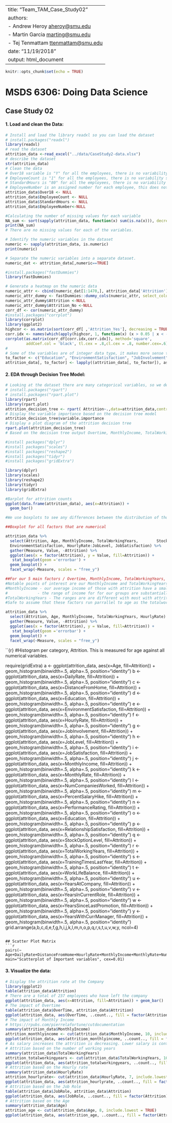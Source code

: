 
---
title: "Team_TAM_Case_Study02"
authors: 
- Andrew Heroy <aheroy@smu.edu>
- Martin Garcia <marting@smu.edu>
- Tej Tenmattam <ttenmattam@smu.edu>
date: "11/19/2018"
output: html_document
---

```r
knitr::opts_chunk$set(echo = TRUE)
```
# MSDS 6306: Doing Data Science
## Case Study 02
#### 1. Load and clean the Data: 
```r
# Install and load the library readxl so you can load the dataset
# install.packages("readxl")
library(readxl)
# read the dataset
attrition_data <-read_excel("../data/CaseStudy2-data.xlsx")
# describe the dataset
str(attrition_data)
# Clean the data
# Over18 variable is "Y" for all the employees, there is no variability so we will remove it.
# EmployeeCount is "1" for all the employees, there is no variability so we will remove it.
# StandardHours is "80" for all the employees, there is no variability so we will remove it.
# EmployeeNumber is an assigned number for each employee, this does not cause any variability so we will remove it.
attrition_data$Over18 <- NULL
attrition_data$EmployeeCount <- NULL
attrition_data$StandardHours <- NULL
attrition_data$EmployeeNumber<-NULL

#Calculating the number of missing values for each variable
NA_sum <- sort(sapply(attrition_data, function(x) sum(is.na(x))), decreasing = TRUE)
print(NA_sum) 
# There are no missing values for each of the variables.

# Identify the numeric variables in the dataset
numeric <- sapply(attrition_data, is.numeric)
print(numeric)

# Separate the numeric variables into a separate dataset.
numeric_dat <- attrition_data[,numeric==TRUE]

#install.packages("fastDummies")
library(fastDummies)

# Generate a heatmap on the numeric data
numeric_attr <- cbind(numeric_dat[1:1470,], attrition_data['Attrition'])
numeric_attr_dummy <- fastDummies::dummy_cols(numeric_attr, select_columns = "Attrition")
numeric_attr_dummy$Attrition <-NULL
numeric_attr_dummy$Attrition_No <-NULL
corr_df <- cor(numeric_attr_dummy)
#install.packages("corrplot")
library(corrplot)
library(ggplot2)
highcor <- as.matrix(sort(corr_df[ ,'Attrition_Yes'], decreasing = TRUE))
corr.idx <- names(which(apply(highcor, 1, function(x) (x > 0.05 | x < -0.05))))
corrplot(as.matrix(corr_df[corr.idx,corr.idx]), method='square', 
         addCoef.col = 'black', tl.cex = .8,cl.cex = .8, number.cex=.6)
# 
# Some of the variables are of integer data type, it makes more sense to convert them to factor data type.
to_factor <- c("Education", "EnvironmentSatisfaction", "JobInvolvement", "JobLevel", "JobSatisfaction", "PerformanceRating", "RelationshipSatisfaction", "StockOptionLevel","TrainingTimesLastYear","WorkLifeBalance")
attrition_data[, to_factor] <- lapply((attrition_data[, to_factor]), as.factor)
```
#### 2. EDA through Decision Tree Model:
```r
# Looking at the dataset there are many categorical variables, so we decided to use the R packages decision tree model (rpart and rpart.plot) for EDA. Reference: https://rpubs.com/minma/cart_with_rpart
# install.packages("rpart")
# install.packages("rpart.plot")
library(rpart)
library(rpart.plot)
attrition_decision_tree <- rpart( Attrition~.,data=attrition_data,control=rpart.control(minsplit = 10))
# Display the variable importance based on the decision tree model
attrition_decision_tree$variable.importance
# Display a plot diagram of the attrition decision tree
rpart.plot(attrition_decision_tree)
# Based on the decision tree output Overtime, MonthlyIncome, TotalWorkingYears, HourlyRate, JobRole and Age are the most important factors influencing the attrition rates.
```
```r
#install packages("dplyr")
#install packages("scales")
#install packages("reshape2")
#install packages("tidyr")
#install packages("gridExtra")

library(dplyr)
library(scales)
library(reshape2)
library(tidyr)
library(gridExtra)

```
```r
#Barplot for attrition counts
ggplot(data.frame(attrition_data), aes(x=Attrition)) +
  geom_bar()
```
```r
#We use boxplots to see any differences between the distribution of those with attrition and without. Conditions that we must be aware of that our distributions may be skewed as there were more examples with no attrition than with.

##Boxplot for all factors that are numerical

attrition_data %>%
  select(Attrition, Age, MonthlyIncome, TotalWorkingYears,        StockOptionLevel:YearsWithCurrManager,MonthlyIncome:NumCompaniesWorked,PercentSalaryHike:RelationshipSatisfaction,DailyRate, DistanceFromHome:Education, 
  EnvironmentSatisfaction, HourlyRate:JobLevel, JobSatisfaction) %>%
  gather(Measure, Value, -Attrition) %>%
  ggplot(aes(x = factor(Attrition), y = Value, fill=Attrition)) +
   stat_boxplot(geom ='errorbar') +
  geom_boxplot() +
  facet_wrap(~Measure, scales = "free_y")
```
```r
##For our 5 main factors / Overtime, MonthlyIncome, TotalWorkingYears, HourlyRate, JobRole and Age
#Notable points of interest are our MonthlyIncome and TotalWorkingYears
#MonthlyIncome - our average income of those with attrition have a smaller average income
#             - the range of income for for our groups are substantially different, most with no attrition have income     higher than our median with attrition
#TotalWorkingYears - The ranges are are different with most with attrition peaking at 20 years working
#Safe to assume that these factors run parrallel to age as the totalworking years increases our age does too, we can also expect our wages to increase

attrition_data %>%
  select(Attrition, Age, MonthlyIncome, TotalWorkingYears, HourlyRate) %>%
  gather(Measure, Value, -Attrition) %>%
  ggplot(aes(x = factor(Attrition), y = Value, fill=Attrition)) +
   stat_boxplot(geom ='errorbar') +
  geom_boxplot() +
  facet_wrap(~Measure, scales = "free_y")
```
``{r}
#Histogram per category, Attrition. This is measured for age against all numerical variables.

require(gridExtra)
a <- ggplot(attrition_data, aes(x=Age, fill=Attrition)) +
    geom_histogram(binwidth=.5, alpha=.5, position="identity")
b <- ggplot(attrition_data, aes(x=DailyRate, fill=Attrition)) +
    geom_histogram(binwidth=.5, alpha=.5, position="identity")
c <- ggplot(attrition_data, aes(x=DistanceFromHome, fill=Attrition)) +
    geom_histogram(binwidth=.5, alpha=.5, position="identity")
d <- ggplot(attrition_data, aes(x=Education, fill=Attrition)) +
    geom_histogram(binwidth=.5, alpha=.5, position="identity")
e <- ggplot(attrition_data, aes(x=EnvironmentSatisfaction, fill=Attrition)) +
    geom_histogram(binwidth=.5, alpha=.5, position="identity")
f <- ggplot(attrition_data, aes(x=HourlyRate, fill=Attrition)) +
    geom_histogram(binwidth=.5, alpha=.5, position="identity")
g <- ggplot(attrition_data, aes(x=JobInvolvement, fill=Attrition)) +
    geom_histogram(binwidth=.5, alpha=.5, position="identity")
h <- ggplot(attrition_data, aes(x=JobLevel, fill=Attrition)) +
    geom_histogram(binwidth=.5, alpha=.5, position="identity")
i <- ggplot(attrition_data, aes(x=JobSatisfaction, fill=Attrition)) +
    geom_histogram(binwidth=.5, alpha=.5, position="identity")
j <- ggplot(attrition_data, aes(x=MonthlyIncome, fill=Attrition)) +
    geom_histogram(binwidth=.5, alpha=.5, position="identity")
k <- ggplot(attrition_data, aes(x=MonthlyRate, fill=Attrition)) +
    geom_histogram(binwidth=.5, alpha=.5, position="identity")
l <- ggplot(attrition_data, aes(x=NumCompaniesWorked, fill=Attrition)) +
    geom_histogram(binwidth=.5, alpha=.5, position="identity")
m <- ggplot(attrition_data, aes(x=PercentSalaryHike, fill=Attrition)) +
    geom_histogram(binwidth=.5, alpha=.5, position="identity")
n <- ggplot(attrition_data, aes(x=PerformanceRating, fill=Attrition)) +
    geom_histogram(binwidth=.5, alpha=.5, position="identity")
o <- ggplot(attrition_data, aes(x=Education, fill=Attrition)) +
    geom_histogram(binwidth=.5, alpha=.5, position="identity")
p <- ggplot(attrition_data, aes(x=RelationshipSatisfaction, fill=Attrition)) +
    geom_histogram(binwidth=.5, alpha=.5, position="identity")
q <- ggplot(attrition_data, aes(x=StockOptionLevel, fill=Attrition)) +
    geom_histogram(binwidth=.5, alpha=.5, position="identity")
r <- ggplot(attrition_data, aes(x=TotalWorkingYears, fill=Attrition)) +
    geom_histogram(binwidth=.5, alpha=.5, position="identity")
s <- ggplot(attrition_data, aes(x=TrainingTimesLastYear, fill=Attrition)) +
    geom_histogram(binwidth=.5, alpha=.5, position="identity")
t <- ggplot(attrition_data, aes(x=WorkLifeBalance, fill=Attrition)) +
    geom_histogram(binwidth=.5, alpha=.5, position="identity")
u <- ggplot(attrition_data, aes(x=YearsAtCompany, fill=Attrition)) +
    geom_histogram(binwidth=.5, alpha=.5, position="identity")
v <- ggplot(attrition_data, aes(x=YearsInCurrentRole, fill=Attrition)) +
    geom_histogram(binwidth=.5, alpha=.5, position="identity")
w <- ggplot(attrition_data, aes(x=YearsSinceLastPromotion, fill=Attrition)) +
    geom_histogram(binwidth=.5, alpha=.5, position="identity")
y <- ggplot(attrition_data, aes(x=YearsWithCurrManager, fill=Attrition)) +
    geom_histogram(binwidth=.5, alpha=.5, position="identity")   
grid.arrange(a,b,c,d,e,f,g,h,i,j,k,l,m,n,o,p,q,r,s,t,u,v,w,y, ncol=4)   

```

## Scatter Plot Matrix
```r
pairs(~ Age+DailyRate+DistanceFromHome+HourlyRate+MonthlyIncome+MonthlyRate+NumCompaniesWorked+PercentSalaryHike+TotalWorkingYears+YearsAtCompany+YearsInCurrentRole+YearsSinceLastPromotion,data=numeric_attr, main="Scatterplot of Important variables", cex=0.01)

```

#### 3. Visualize the data:
```r
# Display the attrition rate at the Company
library(ggplot2)
table(attrition_data$Attrition)
# There are a total of 237 employees who have left the company
ggplot(attrition_data, aes(x=Attrition, fill=Attrition)) + geom_bar()
# The impact of Overtime 
table(attrition_data$OverTime, attrition_data$Attrition)
ggplot(attrition_data, aes(OverTime, ..count.., fill = factor(Attrition))) + geom_bar(position="dodge")
# The impact of Monthly Income
# https://rpubs.com/pierrelafortune/cutdocumentation
summary(attrition_data$MonthlyIncome)
attrition_monthlyincome <- cut(attrition_data$MonthlyIncome, 10, include.lowest = TRUE, labels=c(1,2,3,4,5,6,7,8,9,10))
ggplot(attrition_data, aes(attrition_monthlyincome, ..count.., fill = factor(Attrition))) + geom_bar(position="dodge")
# As salary increases the attrition is decreasing. Lower salary is contributing to attrition
# Attrition based on the number of working years
summary(attrition_data$TotalWorkingYears)
attrition_totalworkingyears <- cut(attrition_data$TotalWorkingYears, 10, include.lowest = TRUE)
ggplot(attrition_data, aes(attrition_totalworkingyears, ..count.., fill = factor(Attrition))) + geom_bar(position="dodge")
# Attrition based on the Hourly rate
summary(attrition_data$HourlyRate)
attrition_hourlyrate<- cut(attrition_data$HourlyRate, 7, include.lowest = TRUE)
ggplot(attrition_data, aes(attrition_hourlyrate, ..count.., fill = factor(Attrition))) + geom_bar(position="dodge")
# Attrition based on the Job Role
table(attrition_data$JobRole, attrition_data$Attrition)
ggplot(attrition_data, aes(JobRole, ..count.., fill = factor(Attrition))) + geom_bar(position="dodge") + theme(axis.text.x = element_text(size = 9, angle = 45, hjust = 1))
# Attrition based on the Age
summary(attrition_data$Age)
attrition_age <- cut(attrition_data$Age, 8, include.lowest = TRUE)
ggplot(attrition_data, aes(attrition_age, ..count.., fill = factor(Attrition))) + geom_bar(position="dodge") + theme(axis.text.x = element_text(size = 9, angle = 45, hjust = 1))
```
